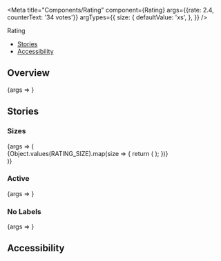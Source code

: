 
<Meta
  title="Components/Rating"
  component={Rating}
  args={{rate: 2.4, counterText: '34 votes'}}
  argTypes={{
    size: {
      defaultValue: 'xs',
    },
  }}
/>

<PageHeader>Rating</PageHeader>

- [Stories](#stories)
- [Accessibility](#accessibility)

## Overview

<Canvas>
  <Story name="Default">{args => <Rating {...args} />}</Story>
</Canvas>

<ArgsTable story="Default" />

## Stories

### Sizes

<Canvas>
  <Story name="Sizes">
    {args => (
      <div>
        {Object.values(RATING_SIZE).map(size => {
          return (
            <StoryVariant label={`size - ${size}`} key={size}>
              <Rating {...args} size={size} />
            </StoryVariant>
          );
        })}
      </div>
    )}
  </Story>
</Canvas>

### Active

<Canvas>
  <Story name="Active">
    {args => <Rating {...args} active activeText="Rate!" />}
  </Story>
</Canvas>

### No Labels

<Canvas>
  <Story name="No Labels">
    {args => <Rating {...args} noLabel counterText="" />}
  </Story>
</Canvas>

## Accessibility

<RatingA11y />
